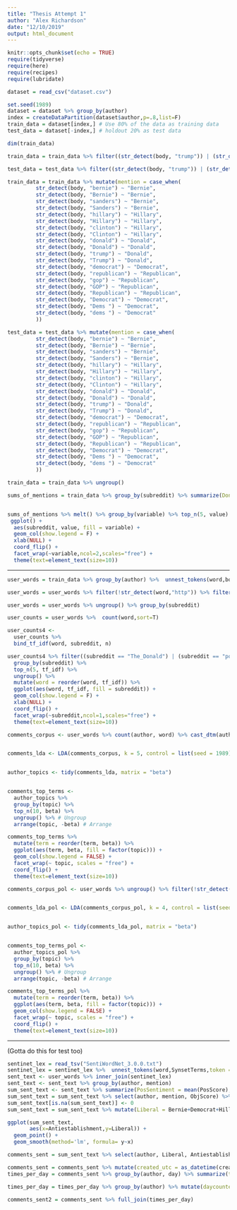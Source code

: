 ```yaml
---
title: "Thesis Attempt 1"
author: "Alex Richardson"
date: "12/10/2019"
output: html_document
---
```


```r
knitr::opts_chunk$set(echo = TRUE)
require(tidyverse)
require(here)
require(recipes)
require(lubridate)
```

```r
dataset = read_csv("dataset.csv")
```

```r

set.seed(1989)
dataset = dataset %>% group_by(author)
index = createDataPartition(dataset$author,p=.8,list=F) 
train_data = dataset[index,] # Use 80% of the data as training data 
test_data = dataset[-index,] # holdout 20% as test data 

dim(train_data)

```


```r

train_data = train_data %>% filter((str_detect(body, "trump")) | (str_detect(body, "donald")) | (str_detect(body, "hillary")) | (str_detect(body, "clinton")) | (str_detect(body, "sanders")) | (str_detect(body, "bernie")) | (str_detect(body, "Trump")) | (str_detect(body, "Donald")) | (str_detect(body, "Hillary")) | (str_detect(body, "Clinton")) | (str_detect(body, "Sanders")) | (str_detect(body, "Bernie")) | (str_detect(body, "democrat")) | (str_detect(body, "republican")) | (str_detect(body, "gop")) | (str_detect(body, "GOP")) | (str_detect(body, "Republican")) | (str_detect(body, "Democrat")) | (str_detect(body, "Dems "))| (str_detect(body, "dems "))) 

test_data = test_data %>% filter((str_detect(body, "trump")) | (str_detect(body, "donald")) | (str_detect(body, "hillary")) | (str_detect(body, "clinton")) | (str_detect(body, "sanders")) | (str_detect(body, "bernie")) | (str_detect(body, "Trump")) | (str_detect(body, "Donald")) | (str_detect(body, "Hillary")) | (str_detect(body, "Clinton")) | (str_detect(body, "Sanders")) | (str_detect(body, "Bernie")) | (str_detect(body, "democrat")) | (str_detect(body, "republican")) | (str_detect(body, "gop")) | (str_detect(body, "GOP")) | (str_detect(body, "Republican")) | (str_detect(body, "Democrat")) | (str_detect(body, "Dems "))| (str_detect(body, "dems "))) 


```

```r

train_data = train_data %>% mutate(mention = case_when(
         str_detect(body, "bernie") ~ "Bernie",
         str_detect(body, "Bernie") ~ "Bernie",
         str_detect(body, "sanders") ~ "Bernie",
         str_detect(body, "Sanders") ~ "Bernie",
         str_detect(body, "hillary") ~ "Hillary",
         str_detect(body, "Hillary") ~ "Hillary",
         str_detect(body, "clinton") ~ "Hillary",
         str_detect(body, "Clinton") ~ "Hillary",
         str_detect(body, "donald") ~ "Donald",
         str_detect(body, "Donald") ~ "Donald",
         str_detect(body, "trump") ~ "Donald",
         str_detect(body, "Trump") ~ "Donald",
         str_detect(body, "democrat") ~ "Democrat", 
         str_detect(body, "republican") ~ "Republican", 
         str_detect(body, "gop") ~ "Republican",
         str_detect(body, "GOP") ~ "Republican",
         str_detect(body, "Republican") ~ "Republican",
         str_detect(body, "Democrat") ~ "Democrat",
         str_detect(body, "Dems ") ~ "Democrat",
         str_detect(body, "dems ") ~ "Democrat"
         ))

test_data = test_data %>% mutate(mention = case_when(
         str_detect(body, "bernie") ~ "Bernie",
         str_detect(body, "Bernie") ~ "Bernie",
         str_detect(body, "sanders") ~ "Bernie",
         str_detect(body, "Sanders") ~ "Bernie",
         str_detect(body, "hillary") ~ "Hillary",
         str_detect(body, "Hillary") ~ "Hillary",
         str_detect(body, "clinton") ~ "Hillary",
         str_detect(body, "Clinton") ~ "Hillary",
         str_detect(body, "donald") ~ "Donald",
         str_detect(body, "Donald") ~ "Donald",
         str_detect(body, "trump") ~ "Donald",
         str_detect(body, "Trump") ~ "Donald",
         str_detect(body, "democrat") ~ "Democrat", 
         str_detect(body, "republican") ~ "Republican", 
         str_detect(body, "gop") ~ "Republican",
         str_detect(body, "GOP") ~ "Republican",
         str_detect(body, "Republican") ~ "Republican",
         str_detect(body, "Democrat") ~ "Democrat",
         str_detect(body, "Dems ") ~ "Democrat",
         str_detect(body, "dems ") ~ "Democrat"
         ))
```

```r

train_data = train_data %>% ungroup()

sums_of_mentions = train_data %>% group_by(subreddit) %>% summarize(Donald = sum(as.numeric(mention == "Donald")), Bernie = sum(as.numeric(mention == "Bernie")), Hillary = sum(as.numeric(mention == "Hillary")), Democrat = sum(as.numeric(mention == "Democrat")), Republican = sum(as.numeric(mention == "Republican")))


sums_of_mentions %>% melt() %>% group_by(variable) %>% top_n(5, value) %>% ungroup() %>%  mutate(subreddit = reorder(subreddit, value)) %>% 
 ggplot() +
  aes(subreddit, value, fill = variable) +
  geom_col(show.legend = F) +
  xlab(NULL) +
  coord_flip() +
  facet_wrap(~variable,ncol=2,scales="free") +
  theme(text=element_text(size=10))

```

---------------------------------------------------------------------------------------------------------------------------

```r
user_words = train_data %>% group_by(author) %>%  unnest_tokens(word,body,token = "words") %>% anti_join(stop_words) %>%  mutate(word = SnowballC::wordStem(word)) 

user_words = user_words %>% filter(!str_detect(word,"http")) %>% filter(!str_detect(word,"www")) %>% filter(!str_detect(word,"gt")) %>% filter(!str_detect(word,"redd.it")) %>% filter(!str_detect(word,"\\d")) %>% filter(!str_detect(word,".com")) %>% filter(!str_detect(word,"_")) %>% filter(!subreddit=="newzealand")

```


```r

user_words = user_words %>% ungroup() %>% group_by(subreddit)

user_counts = user_words %>%  count(word,sort=T)

user_counts4 <- 
  user_counts %>% 
  bind_tf_idf(word, subreddit, n)

```

```r

user_counts4 %>% filter((subreddit == "The_Donald") | (subreddit == "politics") | (subreddit == "conspiracy") | (subreddit == "news") | (subreddit == "worldnews")) %>% filter(!str_detect(word,"berni")) %>% filter(!str_detect(word,"donald")) %>% filter(!str_detect(word,"trump")) %>% filter(!str_detect(word,"clinton")) %>% filter(!str_detect(word,"hillari")) %>%
  group_by(subreddit) %>% 
  top_n(5, tf_idf) %>% 
  ungroup() %>%
  mutate(word = reorder(word, tf_idf)) %>% 
  ggplot(aes(word, tf_idf, fill = subreddit)) +
  geom_col(show.legend = F) +
  xlab(NULL) +
  coord_flip() +
  facet_wrap(~subreddit,ncol=1,scales="free") +
  theme(text=element_text(size=10))

```


```r
comments_corpus <- user_words %>% count(author, word) %>% cast_dtm(author,word,n)


comments_lda <- LDA(comments_corpus, k = 5, control = list(seed = 1989))


author_topics <- tidy(comments_lda, matrix = "beta")


comments_top_terms <- 
  author_topics %>%
  group_by(topic) %>% 
  top_n(10, beta) %>% 
  ungroup() %>% # Ungroup
  arrange(topic, -beta) # Arrange 
```

```r
comments_top_terms %>%
  mutate(term = reorder(term, beta)) %>%
  ggplot(aes(term, beta, fill = factor(topic))) +
  geom_col(show.legend = FALSE) +
  facet_wrap(~ topic, scales = "free") +
  coord_flip() +
  theme(text=element_text(size=10))
```

```r
comments_corpus_pol <- user_words %>% ungroup() %>% filter(!str_detect(word,"berni")) %>% filter(!str_detect(word,"donald")) %>% filter(!str_detect(word,"trump")) %>% filter(!str_detect(word,"clinton")) %>% filter(!str_detect(word,"hillari")) %>% count(author, word) %>% cast_dtm(author,word,n)


comments_lda_pol <- LDA(comments_corpus_pol, k = 4, control = list(seed = 1989))


author_topics_pol <- tidy(comments_lda_pol, matrix = "beta")


comments_top_terms_pol <- 
  author_topics_pol %>%
  group_by(topic) %>% 
  top_n(10, beta) %>% 
  ungroup() %>% # Ungroup
  arrange(topic, -beta) # Arrange 
```

```r
comments_top_terms_pol %>%
  mutate(term = reorder(term, beta)) %>%
  ggplot(aes(term, beta, fill = factor(topic))) +
  geom_col(show.legend = FALSE) +
  facet_wrap(~ topic, scales = "free") +
  coord_flip() +
  theme(text=element_text(size=10))
```

---------------------------------------------------------------------------------------------------------------------------
(Gotta do this for test too)
```r
sentinet_lex = read_tsv("SentiWordNet_3.0.0.txt")
sentinet_lex = sentinet_lex %>%  unnest_tokens(word,SynsetTerms,token = "words") %>% mutate(word = str_remove(string = word, pattern = "#")) %>% mutate(word = str_remove(string = word, pattern = "\\d")) %>% filter(is.na(word)==FALSE) %>% mutate(word = SnowballC::wordStem(word)) %>% filter(as.numeric(duplicated(word))==0)
sent_text <- user_words %>% inner_join(sentinet_lex) 
sent_text <- sent_text %>% group_by(author, mention)
sum_sent_text <- sent_text %>% summarize(PosSentiment = mean(PosScore), NegScore = mean(NegScore), ObjScore = mean(PosScore-NegScore)) %>% mutate(Positive = (ObjScore>0))
sum_sent_text = sum_sent_text %>% select(author, mention, ObjScore) %>% ungroup() %>% spread(mention, ObjScore) 
sum_sent_text[is.na(sum_sent_text)] <- 0
sum_sent_text = sum_sent_text %>% mutate(Liberal = Bernie+Democrat+Hillary-Donald-Republican) %>% mutate(Antiestablishment = Bernie+Donald-Democrat-Hillary-Republican)
```

```r
ggplot(sum_sent_text,
       aes(x=Antiestablishment,y=Liberal)) +
  geom_point() +
  geom_smooth(method='lm', formula= y~x)
```

```r
comments_sent = sum_sent_text %>% select(author, Liberal, Antiestablishment) %>% inner_join(train_data) %>% mutate(Liberal = (Liberal>1)) %>% mutate(Antiestablishment = (Antiestablishment>0))
```


```r
comments_sent = comments_sent %>% mutate(created_utc = as_datetime(created_utc)) %>% mutate(day = round_date(created_utc, unit = "day"))
times_per_day = comments_sent %>% group_by(author, day) %>% summarize(times_per_day = n())

times_per_day = times_per_day %>% group_by(author) %>% mutate(daycounter = 1) %>% summarise(num_pol_posts = sum(times_per_day), mean_pol_posts = mean(times_per_day), days_active = sum(daycounter))

comments_sent2 = comments_sent %>% full_join(times_per_day)
```

